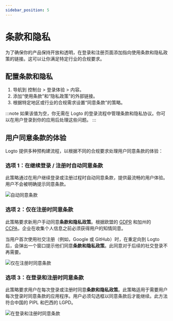 ```yaml
---
sidebar_position: 5
---
```


# 条款和隐私

为了确保你的产品保持开放和透明，在登录和注册页面添加指向使用条款和隐私政策的链接。这可以让你满足特定行业的合规要求。

## 配置条款和隐私

1. 导航到 <CloudLink to="/sign-in-experience/content">控制台 > 登录体验 > 内容</CloudLink>。
2. 添加“使用条款”和“隐私政策”的外部链接。
3. 根据特定地区或行业的合规需求设置“同意条款”的策略。

:::note
如果该值为空，你无需在 Logto 的登录流程中管理条款和隐私协议。你可以在用户登录到你的应用后处理这些问题。
:::

## 用户同意条款的体验

Logto 提供多种预构建流程，以根据不同的合规要求处理用户同意条款的体验：

### 选项 1：在继续登录 / 注册时自动同意条款

此策略通过在用户继续登录或注册过程时自动同意条款，提供最流畅的用户体验。
用户不会被明确提示同意条款。

![自动同意条款](./assets/auto-agree-to-terms.png)

### 选项 2：仅在注册时同意条款

此策略要求新用户手动同意**条款和隐私政策**。根据欧盟的 [GDPR](https://gdpr-info.eu/art-4-gdpr/) 和加州的 [CCPA](https://oag.ca.gov/privacy/ccpa)，企业在收集个人信息之前必须获得用户的知情同意。

当用户首次使用社交注册（例如，Google 或 GitHub）时，在重定向到 Logto 后，会弹出一个窗口提示他们同意**条款和隐私政策**。此同意对于后续的社交登录不再需要。

![仅在注册时同意条款](./assets/sign-up-only-agree-to-terms.png)

### 选项 3：在登录和注册时同意条款

此策略要求用户在每次登录或注册时同意**条款和隐私政策**。此策略适用于需要用户每次登录时同意条款的应用程序。用户必须勾选框以同意条款后才能继续。此方法符合中国的 PIPL 和巴西的 LGPD。

![在登录和注册时同意条款](./assets/sign-in-agree-to-terms.png)
